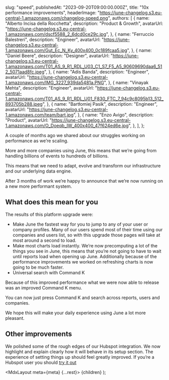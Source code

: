
  slug: "speed",
  publishedAt: "2023-09-20T09:00:00.000Z",
  title: "10x performance improvements",
  headerImage: "https://june-changelog.s3.eu-central-1.amazonaws.com/changelog-speed.png",
  authors: [
    {
      name: "Alberto Incisa della Rocchetta",
      description: "Product & Growth",
      avatarUrl: "https://june-changelog.s3.eu-central-1.amazonaws.com/dscf5588_2_6dcd0ce29c.jpg",
    },
    {
      name: "Ferruccio Balestreri",
      description: "Engineer",
      avatarUrl:
        "https://june-changelog.s3.eu-central-1.amazonaws.com/Gut_Ec_N_Ky_400x400_0c189fcaa5.jpg",
    },
    {
      name: "Daniel Beere",
      description: "Designer",
      avatarUrl:
        "https://june-changelog.s3.eu-central-1.amazonaws.com/T01_AS_9_R1_RDL_U03_C1_S7_F5_A5_90609690daa6_512_5071aad8fc.jpeg",
    },
    {
      name: "Adis Banda",
      description: "Engineer",
      avatarUrl: "https://june-changelog.s3.eu-central-1.amazonaws.com/IMG_3227_939da5481a.PNG",
    },
    {
      name: "Vinayak Mehta",
      description: "Engineer",
      avatarUrl:
        "https://june-changelog.s3.eu-central-1.amazonaws.com/T01_AS_9_R1_RDL_U01_F830_FTC_7_94c9c8095b13_512_893705b288.jpeg",
    },
    {
      name: "Bartłomiej Pasik",
      description: "Engineer",
      avatarUrl: "https://june-changelog.s3.eu-central-1.amazonaws.com/team/bart.jpg",
    },
    {
      name: "Enzo Avigo",
      description: "Product",
      avatarUrl:
        "https://june-changelog.s3.eu-central-1.amazonaws.com/O_Doeqb_IW_400x400_47f624ed6e.jpg",
    },
  ],
};

A couple of months ago we shared about our struggles working on performance as we’re scaling.

More and more companies using June, this means that we’re going from handling billions of events to hundreds of billions.

This means that we need to adapt, evolve and transform our infrastructure and our underlying data engine.

After 3 months of work we’re happy to announce that we’re now running on a new more performant system.

## What does this mean for you

The results of this platform upgrade were:

- Make June the fastest way for you to jump to any of your user or company profiles. Many of our users spend most of their time using our companies and users list, so with this upgrade those pages will take at most around a second to load.
- Make most charts load instantly. We’re now precomputing a lot of the things you see in June, this means that you’re not going to have to wait until reports load when opening up June. Additionally because of the performance improvements we worked on refreshing charts is now going to be much faster.
- Universal search with Command K

Because of this improved performance what we were now able to release was an improved Command K menu.

You can now just press Command K and search across reports, users and companies.

We hope this will make your daily experience using June a lot more pleasant.

## Other improvements

We polished some of the rough edges of our Hubspot integration. We now highlight and explain clearly how it will behave in its setup section. The experience of setting things up should feel greatly improved. If you’re a Hubspot user you should [try it out](https://help.june.so/en/articles/6782394-hubspot-integration)

  <MdxLayout meta={meta} {...rest}>
    {children}
  </MdxLayout>
);

